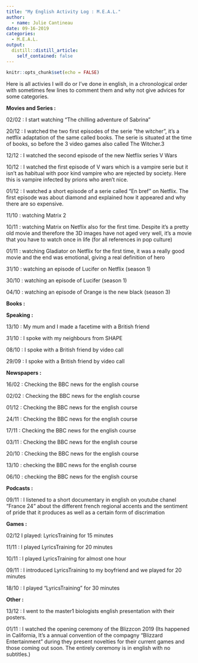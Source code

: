 ```yaml
---
title: "My English Activity Log : M.E.A.L."
author:
  - name: Julie Cantineau
date: 09-16-2019
categories: 
  - M.E.A.L.
output:
  distill::distill_article:
    self_contained: false
---
```


```r
knitr::opts_chunk$set(echo = FALSE)
```

Here is all activies I will do or I've done in english, in a chronological order with sometimes few lines to comment them and why not give advices for some categories.

**Movies and Series :** 

02/02 : I start watching "The chilling adventure of Sabrina"

20/12 : I watched the two first episodes of the serie "the witcher", it's a netflix adaptation of the same called books. The serie is situated at the time of books, so before the 3 video games also called The Witcher.3

12/12 : I watched the second episode of the new Netflix series V Wars

10/12 : I watched the first episode of V wars which is a vampire serie but it isn't as habitual with poor kind vampire who are rejected by society. Here this is vampire infected by prions who aren't nice.

01/12 : I watched a short episode of a serie called "En bref" on Netflix. The first episode was about diamond and explained how it appeared and why there are so expensive.

11/10 : watching Matrix 2

10/11 : watching Matrix on Netflix also for the first time. Despite it's a pretty old movie and therefore the 3D images have not aged very well, it's a movie that you have to watch once in life (for all references in pop culture)

01/11 : watching Gladiator on Netflix for the first time, it was a really good movie and the end was emotional, giving a real definition of hero

31/10 : watching an episode of Lucifer on Netflix (season 1)

30/10 : watching an episode of Lucifer (season 1)

04/10 : watching an episode of Orange is the new black (season 3)

**Books :** 

**Speaking :**

13/10 : My mum and I made a facetime with a British friend

31/10 : I spoke with my neighbours from SHAPE

08/10 : I spoke with a British friend by video call

29/09 : I spoke with a British friend by video call

**Newspapers :**

16/02 : Checking the BBC news for the english course

02/02 : Checking the BBC news for the english course

01/12 : Checking the BBC news for the english course

24/11 : Checking the BBC news for the english course

17/11 : Checking the BBC news for the english course

03/11 : Checking the BBC news for the english course

20/10 : Checking the BBC news for the english course

13/10 : checking the BBC news for the english course

06/10 : checking the BBC news for the english course

**Podcasts :**

09/11 : I listened to a short documentary in english on youtube chanel "France 24" about the different french regional accents and the sentiment of pride that it produces as well as a certain form of discrimation

**Games :**

02/12  I played: LyricsTraining for 15 minutes

11/11 : I played LyricsTraining for 20 minutes

10/11 : I played LyricsTraining for almost one hour

09/11 : I introduced LyricsTraining to my boyfriend and we played for 20 minutes

18/10 : I played "LyricsTraining" for 30 minutes 

**Other :**

13/12 : I went to the master1 biologists english presentation with their posters. 

01/11 : I watched the opening ceremony of the Blizzcon 2019 (Its happened in California, It's a annual convention of the compagny "Blizzard Entertainment" during they present novelties for their current games and those coming out soon. The entirely ceremony is in english with no subtitles.)

